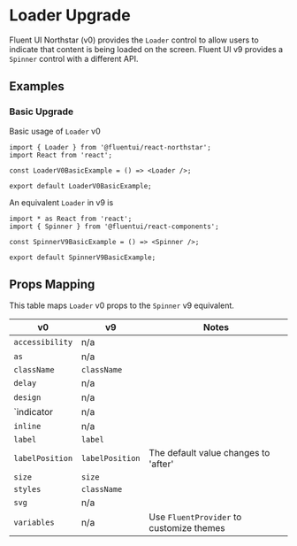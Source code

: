 
<Meta title="Concepts/Upgrading/from v0/Components/Loader Upgrade" />

# Loader Upgrade

Fluent UI Northstar (v0) provides the `Loader` control to allow users to indicate that content is being loaded on the screen.
Fluent UI v9 provides a `Spinner` control with a different API.

## Examples

### Basic Upgrade

Basic usage of `Loader` v0

```tsx
import { Loader } from '@fluentui/react-northstar';
import React from 'react';

const LoaderV0BasicExample = () => <Loader />;

export default LoaderV0BasicExample;
```

An equivalent `Loader` in v9 is

```tsx
import * as React from 'react';
import { Spinner } from '@fluentui/react-components';

const SpinnerV9BasicExample = () => <Spinner />;

export default SpinnerV9BasicExample;
```

## Props Mapping

This table maps `Loader` v0 props to the `Spinner` v9 equivalent.

| v0              | v9              | Notes                                    |
| --------------- | --------------- | ---------------------------------------- |
| `accessibility` | n/a             |                                          |
| `as`            | n/a             |                                          |
| `className`     | `className`     |                                          |
| `delay`         | n/a             |                                          |
| `design`        | n/a             |                                          |
| `indicator      | n/a             |                                          |
| `inline`        | n/a             |                                          |
| `label`         | `label`         |                                          |
| `labelPosition` | `labelPosition` | The default value changes to 'after'     |
| `size`          | `size`          |                                          |
| `styles`        | `className`     |                                          |
| `svg`           | n/a             |                                          |
| `variables`     | n/a             | Use `FluentProvider` to customize themes |
